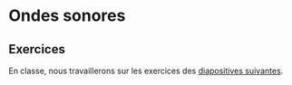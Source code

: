 # Ondes sonores

## Exercices {-}

En classe, nous travaillerons sur les exercices des [diapositives 
suivantes](./diapos/03-son.pdf).

